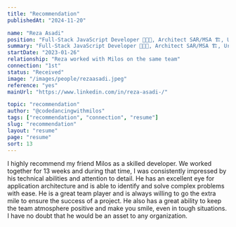 ```yaml
---
title: "Recommendation"
publishedAt: "2024-11-20"

name: "Reza Asadi"
position: "Full-Stack JavaScript Developer 🧑🏻‍💻, Architect SAR/MSA 🏗, Urban designer🏘"
summary: "Full-Stack JavaScript Developer 🧑🏻‍💻, Architect SAR/MSA 🏗, Urban designer🏘"
startDate: "2023-01-26"
relationship: "Reza worked with Milos on the same team"
connection: "1st"
status: "Received"
image: "/images/people/rezaasadi.jpeg"
reference: "yes"
mainUrl: "https://www.linkedin.com/in/reza-asadi-/"

topic: "recommendation"
author: "@codedancingwithmilos"
tags: ["recommendation", "connection", "resume"]
slug: "recommendation"
layout: "resume"
page: "resume"
sort: 13
---
```


I highly recommend my friend Milos as a skilled developer. We worked together for 13 weeks and during that time, I was consistently impressed by his technical abilities and attention to detail. He has an excellent eye for application architecture and is able to identify and solve complex problems with ease. He is a great team player and is always willing to go the extra mile to ensure the success of a project. He also has a great ability to keep the team atmosphere positive and make you smile, even in tough situations. I have no doubt that he would be an asset to any organization.